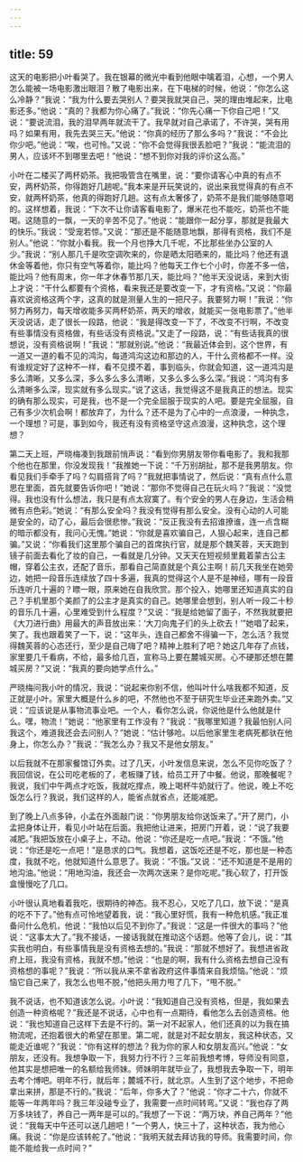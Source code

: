 ```yaml
---
---
---
```

title: 59
---




这天的电影把小叶看哭了。我在银幕的微光中看到他眼中噙着泪，心想，一个男人怎么能被一场电影激出眼泪？散了电影出来，在下电梯的时候，他说：“你怎么这么冷静？”我说：“我为什么要去哭别人？要哭我就哭自己，哭的理由堆起来，比电影还多。”他说：“真的？我都为你心痛了。”我说：“你先心痛一下你自己吧！”又说：“要说流泪，我的泪早两年就流干了。我早就对自己承诺了，不许哭，哭有用吗？如果有用，我先去哭三天。”他说：“你真的经历了那么多吗？”我说：“不会比你少吧。”他说：“唉，也可怜。”又说：“你不会觉得我很丢脸吧？”我说：“能流泪的男人，应该坏不到哪里去吧！”他说：“想不到你对我的评价这么高。”

小叶在二楼买了两杯奶茶。我把吸管含在嘴里，说：“要你请客心中真的有点不安，两杯奶茶，你得跑好几趟呢。”我本来是开玩笑说的，说出来我觉得真的有点不安，就两杯奶茶，他真的得跑好几趟。这有点太奢侈了，奶茶不是我们能够随意喝的。这样想着，我说：“下次不让你请客看电影了，爆米花也不能吃，奶茶也不能喝。这随意的一飘，一天的辛苦不见了。”他说：“能跟你一起分享，那就是我最大的快乐。”我说：“受宠若惊。”又说：“那还是不能随意地飘，那得有资格，我们不是别人。”他说：“你就小看我。我一个月也挣大几千呢，不比那些坐办公室的人少。”我说：“别人那几千是吹空调吹来的，你是晒太阳晒来的，能比吗？他还有退休金等着他，你只有空气等着你，能比吗？他每天工作七个小时，你差不多一倍，能比吗？他有周末，你一年才休春节那几天，能比吗？”他半天没说话，来到大街上才说：“干什么都要有个资格，看来我还是要改变一下，才有资格。”又说：“你最喜欢说资格这两个字，这真的就是测量人生的一把尺子。我要努力啊！”我说：“你努力再努力，每天增收能多买两杯奶茶，两天的增收，就能买一张电影票了。”他半天没说话，走了很长一段路，他说：“我是得改变一下了，不改变不行啊，不改变有些事情没有资格做，有些话没有资格说。”又走了一段路，说：“有些话我真的很想说，没有资格说啊！”我说：“那就别说。”他说：“我最近体会到，这个世界，有一道又一道的看不见的鸿沟，每道鸿沟这边和那边的人，干什么资格都不一样。没有谁规定好了这种不一样，看不见摸不着，事到临头，你就会知道，这一道鸿沟是多么清晰，又多么深，多么多么多么清晰，又多么多么多么深。”我说：“鸿沟有多么清晰多么深，现实就有多么现实。”说了这话，我觉得这不是我真正的想法。现实的确有那么现实，可是我，也不是一个完全屈服于现实的人吧。要是完全屈服，自己有多少次机会啊！都放弃了，为什么？还不是为了心中的一点浪漫，一种执念，一个理想？可是，事到如今，我还有没有资格坚守这点浪漫，这种执念，这个理想？

第二天上班，严晓梅凑到我跟前悄声说：“看到你男朋友带你看电影了。我和我那个他也在那里，你没发现我！”我推她一下说：“千万别胡扯，那不是我男朋友。你看见我们手牵手了吗？勾肩搭背了吗？”我就把事情说了，然后说：“真有点什么意思在里面，首先就要告诉你吧！”她说：“那你不觉得自己在玩火吗？”我说：“没觉得。我也没有什么想法，我只是有点太寂寞了。有个安全的男人在身边，生活会稍微有点色彩。”她说：“有那么安全吗？我没有觉得有那么安全。没有心动的人可能是安全的，动了心，最后会很悲惨。”我说：“反正我没有去招谁撩谁，连一点含糊的暗示都没有，我问心无愧。”她说：“你就是喜欢骗自己，人狠心起来，连自己都骗。”又说：“你看我们这里那个骗自己的首席执行官，就是那个魏芙蓉，天天跑到镜子前面去看化了妆的自己，一看就是几分钟。又天天在短视频里戴着蒙古公主帽，穿着公主衣，还配了音乐，那看自己简直就是个真公主啊！前几天我坐在她旁边，她把一段音乐连续放了四十多遍，我真的觉得这个人是不是神经，哪有一段音乐连听几十遍的？瞟一眼，原来她在自我欣赏。那个投入，她哪里还知道真实的自己？手机里那个美颜了的公主才是真实的自己。她哪里会想到，别人听一段二十秒的音乐几十遍，心里难受到什么程度？”又说：“我是给她留了面子，不然我就要把《大刀进行曲》用最大的声音放出来：‘大刀向鬼子们的头上砍去！’”她唱了起来，笑了。我也跟着笑了一下，说：“这年头，连自己都舍不得骗一下，怎么活？我觉得魏芙蓉的心态还行，至少是自己嗨了吧？精神上胜利了吧？她这几年存了点钱，家里要几千看病，不给，最多给几百，宣称马上要在麓城买房。心不硬那还想在麓城买房？”又说：“我真的要向她学点什么。”

严晓梅问我小叶的情况，我说：“说起来你别不信，他叫叶什么啥我都不知道，反正就是小叶。家里大概是什么乡的吧，不然他也不至于研究生毕业还来跑外卖。”又说：“应该说是从事物流事业吧。一个人，看你怎么说，你说他是什么他就是什么。嘿，物流！”她说：“他家里有工作没有？”我说：“我哪里知道？我最怕别人问我这个，难道我还会去问别人？”她说：“估计够呛。以后他家里生老病死都驮在他身上，你怎么办？”我说：“我怎么办？我又不是他女朋友。”

以后我就不在那家餐馆订外卖。过了几天，小叶发信息来说，怎么不见你吃饭了？我回信说，在公司吃老板的了，老板赚了钱，给员工开了中餐。他说，那晚餐呢？我说，我们中午两点才吃饭，我就吃撑点，晚上喝杯牛奶就行了。他说，晚上不吃饭怎么行？我说，我们这样的人，能省点就省点，还能减肥。

到了晚上八点多钟，小孟在外面敲门说：“你男朋友给你送饭来了。”开了房门，小孟把身体让开，看见小叶站在后面。我把他让进来，把房门开着，说：“说了我要减肥。”我把饭放在小桌子上，不动。他说：“你还是吃一点吧。”我说：“不饿。”他说：“你还是吃一点吧！”是恳求的口气。我想着，这饭吃还是不吃，那也是一种态度，我就不吃，他就知道什么意思了。我说：“不饿。”又说：“还不知道是不是用的地沟油。”他说：“用地沟油，我还会一次两次送来？是你吃呢。”我心软了，打开饭盒慢慢吃了几口。

小叶很认真地看着我吃，很期待的神态。我不忍心，又吃了几口，放下说：“是真的吃不下了。”他有点可怜地望着我，说：“我心里好慌，我有一种危机感。”我正准备问什么危机，他说：“我怕以后见不到你了。”我说：“这是一件很大的事吗？”他说：“这事太大了。”我不接话，一接话我就在推动这个话题。他等了会儿，说：“其实我也明白，有些事情我是没有资格去想的。”我说：“那就不想好了。我想进省政府上班，我没有资格，我就不想。”他说：“也是的啊，我有什么资格去想自己没有资格想的事呢？”我说：“所以我从来不拿省政府这件事情来自我烦恼。”他说：“烦恼它自己来了，我怎么也甩不脱，”他把头用力甩了几下，“甩不脱。”

我不说话，也不知道该怎么说。小叶说：“我知道自己没有资格，但是，我如果去创造一种资格呢？”我还是不说话，心中也有一点期待，看他怎么去创造资格。他说：“我也知道自己这样下去是不行的。第一对不起家人，他们还真的以为我在搞物流呢，还抱着很大的希望在那里。第二呢，就是对不起女朋友，我这种状态，又能走近谁呢？”我说：“你有这样的想法？我为你的家人和女朋友高兴。”他说：“女朋友，还没有。我想争取一下，我努力行不行？三年前我想考博，导师没有同意，他其实是想把唯一的名额给我师妹。师妹明年就毕业了，我想我去争取一下，明年去考个博吧。明年不行，就后年；麓城不行，就北京。人生到了这个地步，不把命拿出来拼，那是不行的。”我说：“后年，你多大了？”他说：“你才二十六，你就不能等一年两年吗？我三年没碰专业了，我需要一点时间转弯。”又说：“我也存了两万多块钱了，养自己一两年是可以的。”我想了一下说：“两万块，养自己两年？”他说：“我每天中午还可以送几趟吧！”一个男人，快三十了，这种状态，我为他心痛。我说：“你是应该转舵了。”他说：“我明天就去拜访我的导师。我需要时间，你能不能给我一点时间？”